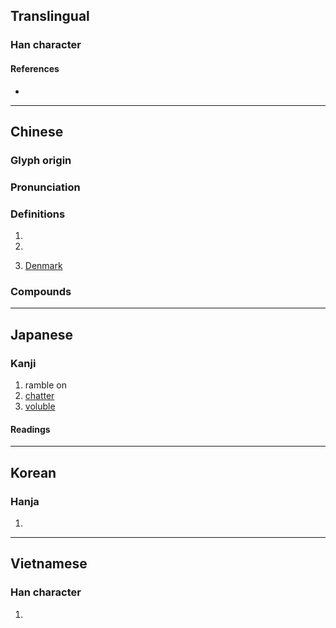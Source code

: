 {{character info/new}}
==Translingual==

===Han character===
{{Han char|rn=30|rad=口|as=11|sn=14|four=65030|canj=RYJJ|ids=⿰口連}}

====References====
* {{Han ref|kx=0204.210|dkj=04148|dj=0427.020|hdz=10674.070|uh=55F9|ud=22009|bh=E155|bd=57685}}

----

==Chinese==
{{zh-forms|s=𪡏}}

===Glyph origin===
{{Han etym}}

===Pronunciation===
{{zh-pron
|m=lián
|c=lin4
|mc=y
|oc=y
|cat=part,a,pn
}}

===Definitions===
{{zh-hanzi}}

# {{n-g|a meaningless participle.}}
# {{zh-only|嗹嘍}}
# {{lb|zh|obsolete}} [[Denmark]]

===Compounds===
{{zh-der|哩嗹|哩嗹囉嗹|哩嗹花兒|唱哩嗹}}

----

==Japanese==

===Kanji===
{{ja-kanji|grade=|rs=口11}}

# ramble on
# [[chatter]]
# [[voluble]]

====Readings====
{{ja-readings
|goon=れん
|kanon=れん
|kun=}}

----

==Korean==

===Hanja===
{{ko-hanja|hangeul=련|rv=ryeon|mr=ryŏn}}

# {{defn|lang=ko|sort=口11}}

----

==Vietnamese==

===Han character===
{{vi-hantu|[[liến]]|rs=口11}}

# {{defn|lang=vi|sort=口11}}